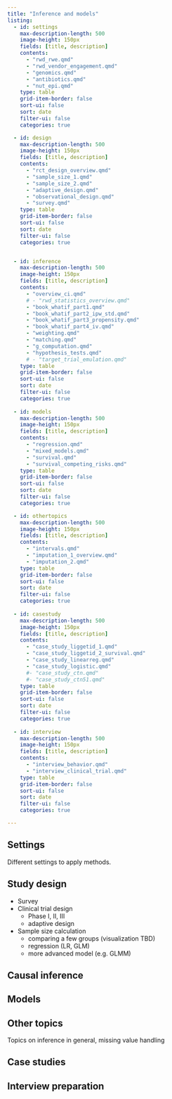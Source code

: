 ```yaml
---
title: "Inference and models"
listing:
  - id: settings
    max-description-length: 500
    image-height: 150px
    fields: [title, description]
    contents: 
      - "rwd_rwe.qmd"
      - "rwd_vendor_engagement.qmd"
      - "genomics.qmd"
      - "antibiotics.qmd"
      - "nut_epi.qmd"
    type: table
    grid-item-border: false
    sort-ui: false
    sort: date
    filter-ui: false
    categories: true

  - id: design
    max-description-length: 500
    image-height: 150px
    fields: [title, description]
    contents: 
      - "rct_design_overview.qmd"
      - "sample_size_1.qmd"
      - "sample_size_2.qmd"
      - "adaptive_design.qmd"
      - "observational_design.qmd"
      - "survey.qmd"
    type: table
    grid-item-border: false
    sort-ui: false
    sort: date
    filter-ui: false
    categories: true


  - id: inference
    max-description-length: 500
    image-height: 150px
    fields: [title, description]
    contents: 
      - "overview_ci.qmd"
      # - "rwd_statistics_overview.qmd"
      - "book_whatif_part1.qmd"
      - "book_whatif_part2_ipw_std.qmd"
      - "book_whatif_part3_propensity.qmd"
      - "book_whatif_part4_iv.qmd"
      - "weighting.qmd"
      - "matching.qmd"
      - "g_computation.qmd"
      - "hypothesis_tests.qmd"
      # - "target_trial_emulation.qmd"
    type: table
    grid-item-border: false
    sort-ui: false
    sort: date
    filter-ui: false
    categories: true
    
  - id: models
    max-description-length: 500
    image-height: 150px
    fields: [title, description]
    contents: 
      - "regression.qmd"
      - "mixed_models.qmd"
      - "survival.qmd"
      - "survival_competing_risks.qmd"
    type: table
    grid-item-border: false
    sort-ui: false
    sort: date
    filter-ui: false
    categories: true    

  - id: othertopics
    max-description-length: 500
    image-height: 150px
    fields: [title, description]
    contents: 
      - "intervals.qmd"
      - "imputation_1_overview.qmd"
      - "imputation_2.qmd"
    type: table
    grid-item-border: false
    sort-ui: false
    sort: date
    filter-ui: false
    categories: true    
    
  - id: casestudy
    max-description-length: 500
    image-height: 150px
    fields: [title, description]
    contents: 
      - "case_study_liggetid_1.qmd"
      - "case_study_liggetid_2_survival.qmd"
      - "case_study_linearreg.qmd"
      - "case_study_logistic.qmd"
      #- "case_study_ctn.qmd"
      #- "case_study_ctn51.qmd"
    type: table
    grid-item-border: false
    sort-ui: false
    sort: date
    filter-ui: false
    categories: true  
    
  - id: interview
    max-description-length: 500
    image-height: 150px
    fields: [title, description]
    contents: 
      - "interview_behavior.qmd"
      - "interview_clinical_trial.qmd"
    type: table
    grid-item-border: false
    sort-ui: false
    sort: date
    filter-ui: false
    categories: true  

---
```


## Settings

Different settings to apply methods.

::: {#settings}
:::

## Study design

* Survey
* Clinical trial design
  * Phase I, II, III
  * adaptive design
* Sample size calculation
  * comparing a few groups (visualization TBD)
  * regression (LR, GLM)
  * more advanced model (e.g. GLMM)


::: {#design}
:::


## Causal inference


::: {#inference}
:::



## Models

::: {#models}
:::


## Other topics

Topics on inference in general, missing value handling

::: {#othertopics}
:::


## Case studies

::: {#casestudy}
:::


## Interview preparation

::: {#interview}
:::



